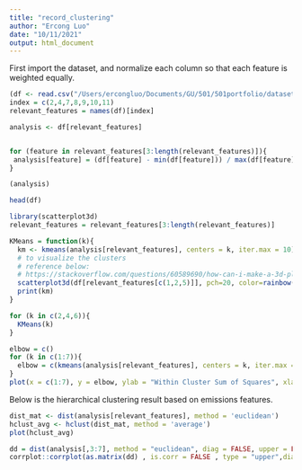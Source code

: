 ```yaml
---
title: "record_clustering"
author: "Ercong Luo"
date: "10/11/2021"
output: html_document
---
```


First import the dataset, and normalize each column so that each feature is weighted equally. 
```r
(df <- read.csv("/Users/ercongluo/Documents/GU/501/501portfolio/datasets/carEmissionData/carEmissionData_cleaned.csv"))
index = c(2,4,7,8,9,10,11)
relevant_features = names(df)[index]

analysis <- df[relevant_features]


for (feature in relevant_features[3:length(relevant_features)]){
 analysis[feature] = (df[feature] - min(df[feature])) / max(df[feature])
}

(analysis)
```

```r
head(df)
```


```r
library(scatterplot3d)
relevant_features = relevant_features[3:length(relevant_features)]
```

```r
KMeans = function(k){
  km <- kmeans(analysis[relevant_features], centers = k, iter.max = 10)
  # to visualize the clusters
  # reference below:
  # https://stackoverflow.com/questions/60589690/how-can-i-make-a-3d-plot-in-r-of-the-clusters-obtained-with-kmeans
  scatterplot3d(df[relevant_features[c(1,2,5)]], pch=20, color=rainbow(k)[km$cluster])
  print(km)
}

for (k in c(2,4,6)){
  KMeans(k)
}

```

```r
elbow = c()
for (k in c(1:7)){
  elbow = c(kmeans(analysis[relevant_features], centers = k, iter.max = 60)$withinss)
}
plot(x = c(1:7), y = elbow, ylab = "Within Cluster Sum of Squares", xlab = "k", type = "b")
```

Below is the hierarchical clustering result based on emissions features. 
```r
dist_mat <- dist(analysis[relevant_features], method = 'euclidean')
hclust_avg <- hclust(dist_mat, method = 'average')
plot(hclust_avg)
```

```r
dd = dist(analysis[,3:7], method = "euclidean", diag = FALSE, upper = FALSE, p = 2)
corrplot::corrplot(as.matrix(dd) , is.corr = FALSE , type = "upper",diag = F,method = "color",tl.cex = 3,cl.cex = 1)
```

